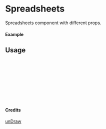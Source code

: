 
<Meta of={Spreadsheets} title="unDraw/Spreadsheets" />

# Spreadsheets

Spreadsheets component with different props.

#### Example

<Canvas of={Spreadsheets.Primary} />

## Usage

```ts
import { Spreadsheets } from "yadl-ui";

const Example = () => {
  return (
      <Spreadsheets />
  );
};

export default Example;
```

#### Credits
[unDraw](https://undraw.co/illustrations)
